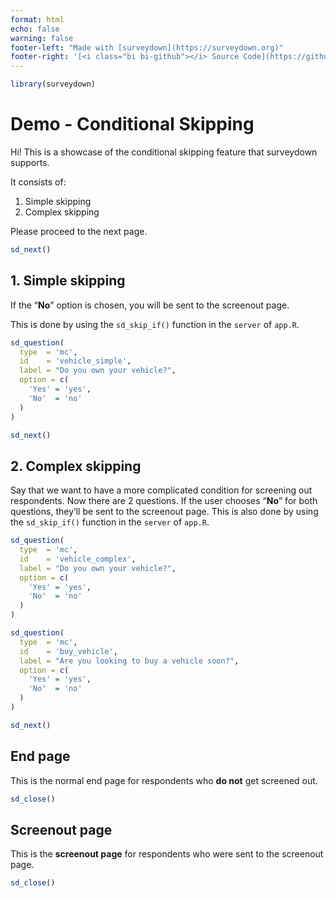 ```yaml
---
format: html
echo: false
warning: false
footer-left: "Made with [surveydown](https://surveydown.org)"
footer-right: '[<i class="bi bi-github"></i> Source Code](https://github.com/surveydown-dev/demos)'
---
```


```r
library(surveydown)
```

::: {#welcome .sd-page}

# Demo - Conditional Skipping

Hi! This is a showcase of the conditional skipping feature that surveydown supports.

It consists of:

1. Simple skipping
2. Complex skipping

Please proceed to the next page.

```r
sd_next()
```

:::

::: {#basic_skipping .sd-page}

## 1. Simple skipping
 
If the "**No**" option is chosen, you will be sent to the screenout page.

This is done by using the `sd_skip_if()` function in the `server` of `app.R`.

```r
sd_question(
  type  = 'mc',
  id    = 'vehicle_simple',
  label = "Do you own your vehicle?",
  option = c(
    'Yes' = 'yes',
    'No'  = 'no'
  )
)

sd_next()
```

:::

::: {#custom_skipping .sd-page}

## 2. Complex skipping
 
Say that we want to have a more complicated condition for screening out respondents. Now there are 2 questions. If the user chooses "**No**" for both questions, they'll be sent to the screenout page. This is also done by using the `sd_skip_if()` function in the `server` of `app.R`.

```r
sd_question(
  type  = 'mc',
  id    = 'vehicle_complex',
  label = "Do you own your vehicle?",
  option = c(
    'Yes' = 'yes',
    'No'  = 'no'
  )
)

sd_question(
  type  = 'mc',
  id    = 'buy_vehicle',
  label = "Are you looking to buy a vehicle soon?",
  option = c(
    'Yes' = 'yes',
    'No'  = 'no'
  )
)

sd_next()
```

:::

::: {#end .sd-page}

## End page

This is the normal end page for respondents who **do not** get screened out.

```r
sd_close()
```

:::

::: {#screenout .sd-page}

## Screenout page

This is the **screenout page** for respondents who were sent to the screenout page.

```r
sd_close()
```

:::
